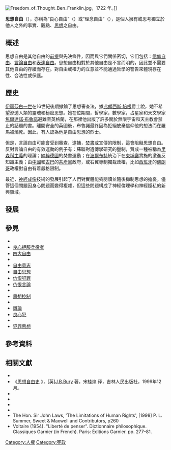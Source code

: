 {{Expand English|Freedom of thought}}
{{legal}}
{{Not|自由思想|認知自由|言論自由}}{{TA
| G1 = 人名
| G2 = 地名
}}[[File:Freedom_of_Thought_Ben_Franklin.jpg|thumb]]，1722 年。]]

'''思想自由'''（{{Lang-en|'''Freedom of Thought'''}}），亦稱為“良心自由”（{{lang|en|Freedom of Conscience}}）或“理念自由”（{{lang|en|Freedom of Idea}}），是個人擁有或思考獨立於他人之外的事實、觀點、[[思想|思想]]之自由。

== 概述 ==
思想自由是其他自由的[[前提|前提]]與先決條件，因而與它們關係密切，它们包括：[[信仰自由|信仰自由]]、[[言論自由|言論自由]]和[[表達自由|表達自由]]。思想自由相對於其他自由是不言而明的，因此並不需要其他自由的存續而存在。對自由或權力的立意並不能通過哲學的警告來體現存在性、合法性或保護。

== 歷史 ==
[[伊丽莎白一世|伊丽莎白一世]]在16世紀後期撤銷了思想審查法，據[[弗朗西斯·培根|弗朗西斯·培根]]爵士說，她不希望滲透人類的靈魂和秘密思想。她在位期間，哲學家，數學家，占星家和天文學家[[焦爾達諾·布魯諾|焦爾達諾·布魯諾]]避難至英格蘭，在那裡他出版了許多關於無限宇宙和天主教會禁止的話題的書。離開安全的英國後，布魯諾最終因為拒絕放棄信仰他的想法而在羅馬被燒死。因此，有人認為他是自由思想的烈士。

但是，言論自由可能會受到審查，逮捕，[[焚書|焚書]]或宣傳的限制，這會阻礙思想自由。反對言論自由的有效運動的例子有：蘇聯對遺傳學研究的壓制，贊成一種被稱為[[里森科主義|里森科主義]]的理論；[[納粹德國|納粹德國]]的焚書運動；在[[波爾布特|波爾布特]]統治下在[[柬埔寨|柬埔寨]]實施的激進反知識主義；由[[中國|中國]]和[[古巴|古巴]]的[[共產黨|共產黨]]政府，或右翼專制獨裁政權，比如[[西班牙|西班牙]]的[[佛朗哥|佛朗哥]]政權對自由有着嚴格限制。

最近，[[神經成像|神經成像]]技術的發展引起了人們對實體能夠閱讀並隨後抑制思想的擔憂。儘管這個問題因身心問題而變得複雜，但這些問題構成了神經倫理學和神經隱私的新興領域。

== 發展 ==
{{空章节}}

== 參見 ==
{{Portal|人權|哲學}}

{{div col|3}}
* {{Link-en|認知自由|Cognitive liberty}}
* [[良心拒服兵役者|良心拒服兵役者]]
* [[四大自由_(羅斯福)|四大自由]]
* {{Link-en|言論自由區|Free speech zone}}
* [[自由意志|自由意志]]
* [[自由思想|自由思想]]
* [[仇恨犯罪|仇恨犯罪]]
* [[仇恨言論|仇恨言論]]
* {{Link-en|知識自由|Intellectual freedom}}
* [[思想控制|思想控制]]
* {{Link-en|神經倫理學|Neuroethics}}
* [[輿論|輿論]]
* [[良心犯|良心犯]]
* {{Link-en|世界自由指數|State of World Liberty Index}}
* [[犯罪思想|犯罪思想]]
{{div col end}}

== 參考資料 ==

== 相關文獻 ==
* {{cite wikisource|wslanguage=zh|公民權利和政治權利國際公約}}
* 《[http://www.shuku.net:8082/novels/zatan/sxzyoushi/sxzyoushi.html 思想自由史] {{Wayback|url=http://www.shuku.net:8082/novels/zatan/sxzyoushi/sxzyoushi.html |date=20200122193234 }}》，[英][[J·B·伯里|J.B.Bury]] 著，宋桂煌 译，吉林人民出版社，1999年12月。
* {{cite book|author1=[[迪尔克·沃尔克茨祖恩·库恩赫特|迪尔克·沃尔克茨祖恩·库恩赫特]]|title=關於良心自由的大會：在弗里敦市1582年舉行的聚會期間的徹底考試|url=https://books.google.com/books?id=Jh7S9kTlq0AC&printsec=frontcover&dq=%22synod+on+the+freedom+of+conscience%22&hl=en|accessdate=2017-05-30|archive-date=2020-11-01|archive-url=https://web.archive.org/web/20201101120706/https://books.google.com/books?id=Jh7S9kTlq0AC&printsec=frontcover&dq=%22synod+on+the+freedom+of+conscience%22&hl=en|dead-url=no}}{{en}}
* {{cite book|author1=Richard Joseph Cooke|title=Freedom of thought in religious teaching|url=https://archive.org/details/freedomthoughti00cookgoog|date=1913年}}
* {{cite journal|author1=Eugene J. Cooper|title=Man's Basic Freedom and Freedom of Conscience in the Bible : Reflections on 1 Corinthians 8-10|journal=Irish Theological Quarterly|date=1975-12}}
* {{cite book|author1=George Botterill|author2=Peter Carruthers|title=The Philosophy of Psychology|date=1999年|publisher=[[劍橋大學出版社|劍橋大學出版社]]|page=3}}
* The Hon. Sir John Laws, 'The Limitations of Human Rights', [1998] P. L. Summer, Sweet & Maxwell and Contributors, p260
* Voltaire (1954). "Liberté de penser". Dictionnaire philosophique. Classiques Garnier (in French). Paris: Éditions Garnier. pp. 277–81.

{{Substantive human rights}}
{{Freedom}}

[[Category:人權|Category:人權]]
[[Category:宪政|Category:宪政]]